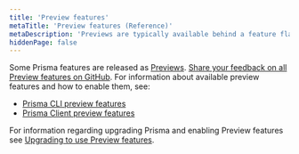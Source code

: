 ```yaml
---
title: 'Preview features'
metaTitle: 'Preview features (Reference)'
metaDescription: 'Previews are typically available behind a feature flag or require some form of opt-in.'
hiddenPage: false
---
```


<TopBlock>

Some Prisma features are released as [Previews](../../../about/prisma/releases#preview). [Share your feedback on all Preview features on GitHub](https://github.com/prisma/prisma/issues/3108). For information about available preview features and how to enable them, see:

- [Prisma CLI preview features](cli-preview-features)
- [Prisma Client preview features](client-preview-features)

For information regarding upgrading Prisma and enabling Preview features see [Upgrading to use Preview features](../../../guides/upgrade-guides/upgrading-to-use-preview-features).

</TopBlock>
